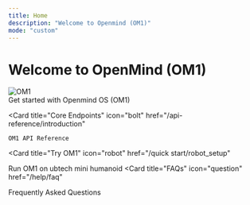 ```yaml
---
title: Home
description: "Welcome to Openmind (OM1)"
mode: "custom"
---
```


<div className="hero">
<h1 className="hero-header">Welcome to OpenMind (OM1)</h1>
<img src="/assets/openmind-intro-cover.png" alt="OM1" style={{ width: "500px", height: "auto" }}/>

</div>
<CardGroup cols={2} className="hero-cards">
  <Card
    title="What is OM1?"
    icon="check"
    href="/getting-started/introduction"
  >
    Get started with Openmind OS (OM1)
  </Card>
  
   <Card
    title="Core Endpoints"
    icon="bolt"
    href="/api-reference/introduction"
  >
    OM1 API Reference
  </Card>

  <Card
  title="Try OM1"
  icon="robot"
  href="/quick start/robot_setup"
  >
  Run OM1 on ubtech mini humanoid
  </Card>
  <Card
  title="FAQs"
  icon="question"
  href="/help/faq"
  >
  Frequently Asked Questions
  </Card>
</CardGroup>

